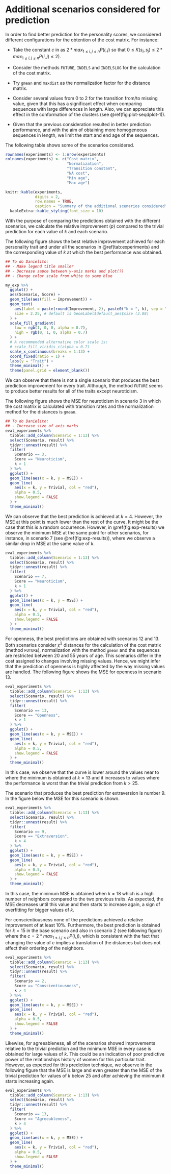# Additional scenarios considered for prediction

In order to find better prediction for the personality scores, we considered different configurations for the obtention of the cost matrix. For instance:

- Take the constant $c$ in \ref{eq:transition} as $2 * max_{1 \leq i,j \leq n} P(i,j)$ so that $0 \leq K(s_i, s_j) \leq 2 * max_{1 \leq i,j \leq n} P(i,j) \leq 2$).

- Consider the methods `FUTURE`, `INDELS` and `INDELSLOG` for the calculation of the cost matrix.

- Try `gmean` and `maxdist` as the normalization factor for the distance matrix.

- Consider several values from 0 to 2 for the transition from/to missing value, given that this has a significant effect when comparing sequences with large differences in length. Also, we can appreciate this effect in the conformation of the clusters (see \@ref(fig:plot-seqdplot-1)).

- Given that the previous consideration resulted in better prediction performance, and with the aim of obtaining more homogeneous sequences in length, we limit the start and end age of the sequences.

The following table shows some of the scenarios considered.

```r
rownames(experiments) <- 1:nrow(experiments)
colnames(experiments) <- c("Cost matrix",
                           "Normalization",
                           "Transition constant",
                           "NA cost",
                           "Min age",
                           "Max age")

knitr::kable(experiments, 
             digits = 2, 
             row.names = TRUE,
             caption = "Summary of the additional scenarios considered") %>%
  kableExtra::kable_styling(font_size = 10)
```

With the purpose of comparing the predictions obtained with the different scenarios, we calculate the relative improvement ($p$) compared to the trivial prediction for each value of $k$ and each scenario.

\begin{equation}
\label{eq:improvement}
p = (1 - (MSE_k / MSE_{trivial})) * 100
\end{equation}

The following figure shows the best relative improvement achieved for each personality trait and under all the scenarios in \@ref(tab:experiments) and the corresponding value of $k$ at which the best performance was obtained.

```r
## To do Danielito:
## - Make legend title smaller
## - Decrease sapce between y-axis marks and plot(?)
## - Change color scale from white to some blue

my_exp %>%
  ggplot() +
  aes(Scenario, Score) +
  geom_tile(aes(fill = Improvement)) +
  geom_text(
    aes(label = paste(round(Improvement, 2), paste0("k = ", k), sep = "\n")),
    size = 2.25, # default is GeomLabel$default_aes$size (3.88)
  ) +
  scale_fill_gradient(
    low = rgb(1, 0, 0, alpha = 0.7),
    high = rgb(0, 1, 0, alpha = 0.7)
  ) +
  # A recommended alternative color scale is:
  # scale_fill_viridis_c(alpha = 0.7)
  scale_x_continuous(breaks = 1:13) +
  coord_fixed(ratio = 1) +
  labs(y = "Trait") +
  theme_minimal() +
  theme(panel.grid = element_blank())
```

We can observe that there is not a single scenario that produces the best prediction improvement for every trait. Although, the method `FUTURE` seems to produce better results for all of the traits except neuroticism.

The following figure shows the MSE for neuroticism in scenario 3 in which the cost matrix is calculated with transition rates and the normalization method for the distances is `gmean`.

```r
## To do Danielito:
## - Increase size of axis marks
eval_experiments %>%
  tibble::add_column(Scenario = 1:13) %>%
  select(Scenario, result) %>%
  tidyr::unnest(result) %>%
  filter(
    Scenario == 3,
    Score == "Neuroticism",
    k > 1
  ) %>%
  ggplot() +
  geom_line(aes(x = k, y = MSE)) +
  geom_line(
    aes(x = k, y = Trivial, col = "red"),
    alpha = 0.5,
    show.legend = FALSE
  ) +
  theme_minimal()
```

We can observe that the best prediction is achieved at $k=4$. However, the MSE at this point is much lower than the rest of the curve. It might be the case that this is a random occurrence. However, in \@ref(fig:exp-results) we observe the minimum MSE at the same point for other scenarios, for instance, in scenario 7 (see \@ref(fig:exp-results)), where we observe a similar drop in MSE at the same value of $k$.

```r
eval_experiments %>%
  tibble::add_column(Scenario = 1:13) %>%
  select(Scenario, result) %>%
  tidyr::unnest(result) %>%
  filter(
    Scenario == 7,
    Score == "Neuroticism",
    k > 1
  ) %>%
  ggplot() +
  geom_line(aes(x = k, y = MSE)) +
  geom_line(
    aes(x = k, y = Trivial, col = "red"),
    alpha = 0.5,
    show.legend = FALSE
  ) +
  theme_minimal()
```

For openness, the best predictions are obtained with scenarios 12 and 13. Both scenarios consider  $\chi^2$ distances for the calculation of the cost matrix (method `FUTURE`), normalization with the method `gmean` and the sequences are restricted between 20 and 55 years of age. This scenarios differ in the cost assigned to changes involving missing values. Hence, we might infer that the prediction of openness is highly affected by the way missing values are handled. The following figure shows the MSE for openness in scenario 13.

```r
eval_experiments %>%
  tibble::add_column(Scenario = 1:13) %>%
  select(Scenario, result) %>%
  tidyr::unnest(result) %>%
  filter(
    Scenario == 13,
    Score == "Openness",
    k > 1
  ) %>%
  ggplot() +
  geom_line(aes(x = k, y = MSE)) +
  geom_line(
    aes(x = k, y = Trivial, col = "red"),
    alpha = 0.5,
    show.legend = FALSE
  ) +
  theme_minimal()
```

In this case, we observe that the curve is lower around the values near to where the minimum is obtained at $k=13$ and it increases to values where the performance is worst than the trivial prediction from $k>25$.

The scenario that produces the best prediction for extraversion is number 9. In the figure below the MSE for this scenario is shown.

```r
eval_experiments %>%
  tibble::add_column(Scenario = 1:13) %>%
  select(Scenario, result) %>%
  tidyr::unnest(result) %>%
  filter(
    Scenario == 9,
    Score == "Extraversion",
    k > 4
  ) %>%
  ggplot() +
  geom_line(aes(x = k, y = MSE)) +
  geom_line(
    aes(x = k, y = Trivial, col = "red"),
    alpha = 0.5,
    show.legend = FALSE
  ) +
  theme_minimal()
```

In this case, the minimum MSE is obtained when $k=18$ which is a high number of neighbors compared to the two previous traits. As expected, the MSE decreases until this value and then starts to increase again, a sign of overfitting for bigger values of $k$.

For conscientiousness none of the predictions achieved a relative improvement of at least 10\%. Furthermore, the best prediction is obtained for $k=15$ in the base scenario and also in scenario 2 (see following figure) where the $c = 2 * max_{1 \leq i,j \leq n} P(i,j)$, which is consistent with the fact that changing the value of $c$ implies a translation of the distances but does not affect their ordering of the neighbors.

```r
eval_experiments %>%
  tibble::add_column(Scenario = 1:13) %>%
  select(Scenario, result) %>%
  tidyr::unnest(result) %>%
  filter(
    Scenario == 2,
    Score == "Conscientiousness",
    k > 4
  ) %>%
  ggplot() +
  geom_line(aes(x = k, y = MSE)) +
  geom_line(
    aes(x = k, y = Trivial, col = "red"),
    alpha = 0.5,
    show.legend = FALSE
  ) +
  theme_minimal()
```

Likewise, for agreeableness, all of the scenarios showed improvements relative to the trivial prediction and the minimum MSE in every case is obtained for large values of $k$. This could be an indication of poor predictive power of the relationships history of women for this particular trait. However, as expected for this prediction technique, we observe in the following figure that the MSE is large and even greater than the MSE of the trivial prediction for values of $k$ below 25 and after achieving the minimum it starts increasing again.

```r
eval_experiments %>%
  tibble::add_column(Scenario = 1:13) %>%
  select(Scenario, result) %>%
  tidyr::unnest(result) %>%
  filter(
    Scenario == 13,
    Score == "Agreeableness",
    k > 4
  ) %>%
  ggplot() +
  geom_line(aes(x = k, y = MSE)) +
  geom_line(
    aes(x = k, y = Trivial, col = "red"),
    alpha = 0.5,
    show.legend = FALSE
  ) +
  theme_minimal()
```
